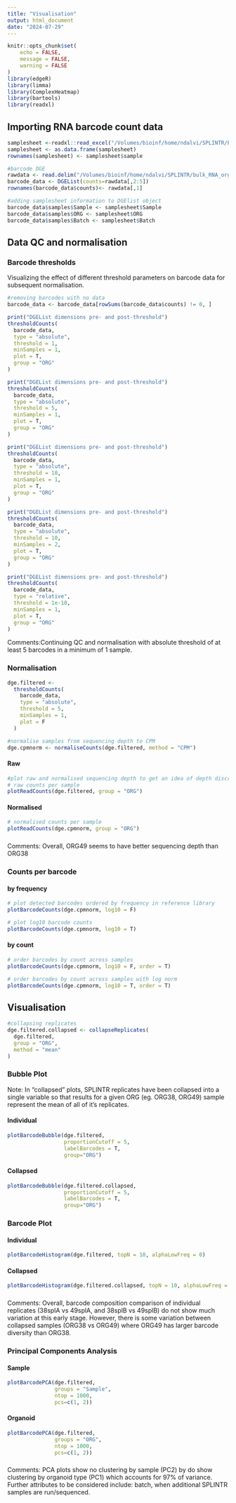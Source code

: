 ```yaml
---
title: "Visualisation"
output: html_document
date: "2024-07-29"
---
```


```r
knitr::opts_chunk$set(
	echo = FALSE,
	message = FALSE,
	warning = FALSE
)
library(edgeR)
library(limma)
library(ComplexHeatmap)
library(bartools)
library(readxl)
```

## Importing RNA barcode count data
```r
samplesheet <-readxl::read_excel("/Volumes/bioinf/home/ndalvi/SPLINTR/bulk_RNA_org38_org49/samplesheet.xlsx")
samplesheet <- as.data.frame(samplesheet)
rownames(samplesheet) <- samplesheet$sample

#barcode DGE
rawdata <- read.delim("/Volumes/bioinf/home/ndalvi/SPLINTR/bulk_RNA_org38_org49/results/counts/all_counts_combined.tsv", check.names = FALSE, stringsAsFactors = FALSE)
barcode_data <- DGEList(counts=rawdata[,2:5])
rownames(barcode_data$counts)<- rawdata[,1]

#adding samplesheet information to DGElist object
barcode_data$samples$Sample <- samplesheet$Sample
barcode_data$samples$ORG <- samplesheet$ORG
barcode_data$samples$Batch <- samplesheet$Batch
```
## Data QC and normalisation
### Barcode thresholds
Visualizing the effect of different threshold parameters on barcode data for subsequent normalisation.
```r
#removing barcodes with no data 
barcode_data <- barcode_data[rowSums(barcode_data$counts) != 0, ]

print("DGEList dimensions pre- and post-threshold")
thresholdCounts(
  barcode_data,
  type = "absolute",
  threshold = 1,
  minSamples = 1,
  plot = T,
  group = "ORG"
)

print("DGEList dimensions pre- and post-threshold")
thresholdCounts(
  barcode_data,
  type = "absolute",
  threshold = 5,
  minSamples = 1,
  plot = T,
  group = "ORG"
)

print("DGEList dimensions pre- and post-threshold")
thresholdCounts(
  barcode_data,
  type = "absolute",
  threshold = 10,
  minSamples = 1,
  plot = T,
  group = "ORG"
)

print("DGEList dimensions pre- and post-threshold")
thresholdCounts(
  barcode_data,
  type = "absolute",
  threshold = 10,
  minSamples = 2,
  plot = T,
  group = "ORG"
)

print("DGEList dimensions pre- and post-threshold")
thresholdCounts(
  barcode_data,
  type = "relative",
  threshold = 1e-10,
  minSamples = 1,
  plot = T,
  group = "ORG"
)

```

Comments:Continuing QC and normalisation with absolute threshold of at least 5 barcodes in a minimum of 1 sample. 


### Normalisation {.tabset}
```r
dge.filtered <-
  thresholdCounts(
    barcode_data,
    type = "absolute",
    threshold = 5,
    minSamples = 1,
    plot = F
  )

#normalise samples from sequencing depth to CPM
dge.cpmnorm <- normaliseCounts(dge.filtered, method = "CPM")
```

#### Raw 
```r
#plot raw and normalised sequencing depth to get an idea of depth discrepancies between PCR replicates
# raw counts per sample
plotReadCounts(dge.filtered, group = "ORG")
```

#### Normalised
```r
# normalised counts per sample
plotReadCounts(dge.cpmnorm, group = "ORG")
```

###
Comments: Overall, ORG49 seems to have better sequencing depth than ORG38 


### Counts per barcode {.tabset}
#### by frequency 
```r
# plot detected barcodes ordered by frequency in reference library
plotBarcodeCounts(dge.cpmnorm, log10 = F)

# plot log10 barcode counts
plotBarcodeCounts(dge.cpmnorm, log10 = T)
```

#### by count
```r
# order barcodes by count across samples
plotBarcodeCounts(dge.cpmnorm, log10 = F, order = T)

# order barcodes by count across samples with log norm
plotBarcodeCounts(dge.cpmnorm, log10 = T, order = T)
```


## Visualisation 
```r
#collapsing replicates
dge.filtered.collapsed <- collapseReplicates(
  dge.filtered,
  group = "ORG",
  method = "mean"
)
```

### Bubble Plot {.tabset}
Note: In "collapsed" plots, SPLINTR replicates have been collapsed into a single variable so that results for a given ORG (eg. ORG38, ORG49) sample represent the mean of all of it's replicates.

#### Individual
```r
plotBarcodeBubble(dge.filtered, 
                  proportionCutoff = 5, 
                  labelBarcodes = T,
                  group="ORG")
```

#### Collapsed
```r
plotBarcodeBubble(dge.filtered.collapsed, 
                  proportionCutoff = 5, 
                  labelBarcodes = T,
                  group="ORG")
```

### Barcode Plot {.tabset}
#### Individual
```r
plotBarcodeHistogram(dge.filtered, topN = 10, alphaLowFreq = 0)
```

#### Collapsed
```r
plotBarcodeHistogram(dge.filtered.collapsed, topN = 10, alphaLowFreq = 0)
```

### 
Comments: Overall, barcode composition comparison of individual replicates (38splA vs 49splA, and 38splB vs 49splB) do not show much variation at this early stage. However, there is some variation between collapsed samples (ORG38 vs ORG49) where ORG49 has larger barcode diversity than ORG38. 


### Principal Components Analysis {.tabset}
#### Sample
```r
plotBarcodePCA(dge.filtered, 
               groups = "Sample", 
               ntop = 1000,
               pcs=c(1, 2))

```

#### Organoid
```r
plotBarcodePCA(dge.filtered, 
               groups = "ORG", 
               ntop = 1000,
               pcs=c(1, 2))

```

###
Comments: PCA plots show no clustering by sample (PC2) by do show clustering by organoid type (PC1) which accounts for 97% of variance. Further attributes to be considered include: batch, when additional SPLINTR samples are run/sequenced. 

